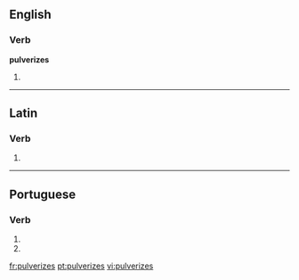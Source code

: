 ==English==

===Verb===
'''pulverizes'''

# {{third-person singular of|[[pulverize]]}}

----

==Latin==

===Verb===
{{la-verb-form|pulverīzēs}}

# {{conjugation of|pulverizo|pulverīzō|2|s|pres|act|sub|lang=la}}
{{count page|[[Wiktionary:Page count]]}}

----

==Portuguese==

===Verb===
{{pt-verb form}}

# {{pt-verb form of|[[pulverizar]]|ar|subjunctive|present|singular|second}}
# {{pt-verb form of|[[pulverizar]]|ar|imperative|negative|singular|second}}

[[fr:pulverizes]]
[[pt:pulverizes]]
[[vi:pulverizes]]